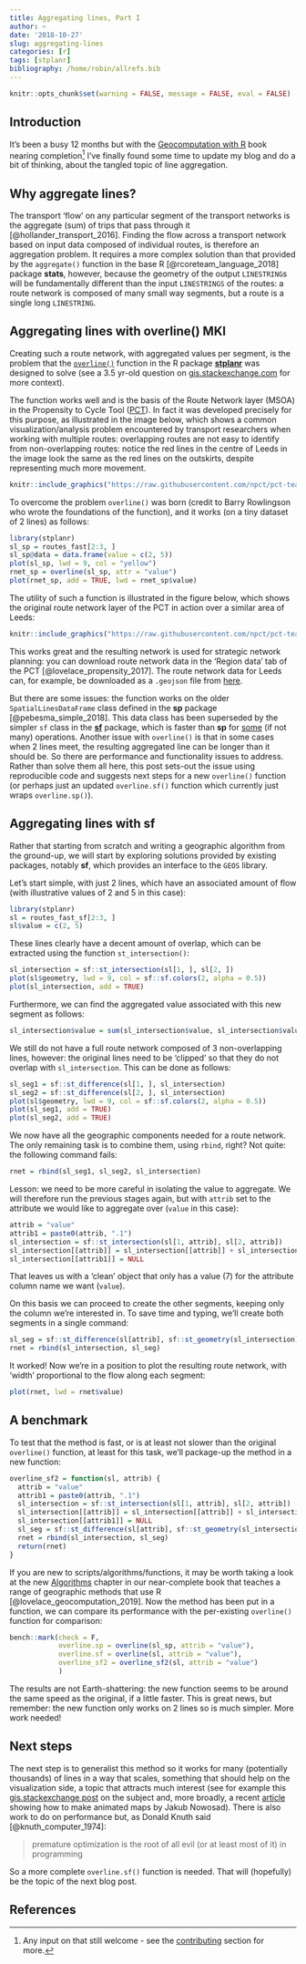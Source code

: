 ```yaml
---
title: Aggregating lines, Part I
author: ~
date: '2018-10-27'
slug: aggregating-lines
categories: [r]
tags: [stplanr]
bibliography: /home/robin/allrefs.bib
---
```


```r
knitr::opts_chunk$set(warning = FALSE, message = FALSE, eval = FALSE)
```


## Introduction

It's been a busy 12 months but with the [Geocomputation with R](https://geocompr.robinlovelace.net/) book nearing completion^[
Any input on that still welcome - see the [contributing](https://geocompr.robinlovelace.net/index.html#how-to-contribute) section for more.
]
I've finally found some time to update my blog and do a bit of thinking, about the tangled topic of line aggregation.

## Why aggregate lines?

The transport 'flow' on any particular segment of the transport networks is the aggregate (sum) of trips that pass through it [@hollander_transport_2016].
Finding the flow across a transport network based on input data composed of individual routes, is therefore an aggregation problem.
It requires a more complex solution than that provided by the `aggregate()` function in the base R [@rcoreteam_language_2018] package **stats**, however, because the geometry of the output `LINESTRING`s will be fundamentally different than the input `LINESTRINGS` of the routes: a route network is composed of many small way segments, but a route is a single long `LINESTRING`.

## Aggregating lines with overline() MKI

Creating such a route network, with aggregated values per segment, is the problem that the [`overline()`](https://ropensci.github.io/stplanr/reference/overline.html) function in the R package [**stplanr**](https://github.com/ropensci/stplanr) was designed to solve (see a 3.5 yr-old question on [gis.stackexchange.com](https://gis.stackexchange.com/questions/139681/overlaying-lines-and-aggregating-their-values-for-overlapping-segments) for more context).

The function works well and is the basis of the Route Network layer (MSOA) in the Propensity to Cycle Tool ([PCT](http://www.pct.bike/)).
In fact it was developed precisely for this purpose, as illustrated in the image below, which shows a common visualization/analysis problem encountered by transport researchers when working with multiple routes: overlapping routes are not easy to identify from non-overlapping routes:
notice the red lines in the centre of Leeds in the image look the same as the red lines on the outskirts, despite representing much more movement.

```r
knitr::include_graphics("https://raw.githubusercontent.com/npct/pct-team/master/figures/early.png")
```

To overcome the problem `overline()` was born (credit to Barry Rowlingson who wrote the foundations of the function), and it works (on a tiny dataset of 2 lines) as follows:

```r
library(stplanr)
sl_sp = routes_fast[2:3, ]
sl_sp@data = data.frame(value = c(2, 5))
plot(sl_sp, lwd = 9, col = "yellow")
rnet_sp = overline(sl_sp, attr = "value")
plot(rnet_sp, add = TRUE, lwd = rnet_sp$value)
```

The utility of such a function is illustrated in the figure below, which shows the original route network layer of the PCT in action over a similar area of Leeds:

```r
knitr::include_graphics("https://raw.githubusercontent.com/npct/pct-team/master/figures/fastest-net-headingly.png")
```

This works great and the resulting network is used for strategic network planning: you can download route network data in the 'Region data' tab of the PCT [@lovelace_propensity_2017]. The route network data for Leeds can, for example, be downloaded as a `.geojson` file from [here](https://github.com/npct/pct-outputs-regional-notR/raw/master/commute/msoa/west-yorkshire/rnet.geojson). 

But there are some issues: the function works on the older `SpatialLinesDataFrame` class defined in the **sp** package [@pebesma_simple_2018].
This data class has been superseded by the simpler `sf` class in the [**sf**](https://github.com/r-spatial/sf) package, which is faster than **sp** for [some](https://github.com/ATFutures/geobench) (if not many) operations.
Another issue with `overline()` is that in some cases when 2 lines meet, the resulting aggregated line can be longer than it should be.
So there are performance and functionality issues to address.
Rather than solve them all here, this post sets-out the issue using reproducible code and suggests next steps for a new `overline()` function (or perhaps just an updated `overline.sf()` function which currently just wraps `overline.sp()`).

## Aggregating lines with sf

Rather that starting from scratch and writing a geographic algorithm from the ground-up, we will start by exploring solutions provided by existing packages, notably **sf**, which provides an interface to the `GEOS` library.

Let's start simple, with just 2 lines, which have an associated amount of flow (with illustrative values of 2 and 5 in this case):

```r
library(stplanr)
sl = routes_fast_sf[2:3, ]
sl$value = c(2, 5)
```

These lines clearly have a decent amount of overlap, which can be extracted using the function `st_intersection()`:

```r
sl_intersection = sf::st_intersection(sl[1, ], sl[2, ])
plot(sl$geometry, lwd = 9, col = sf::sf.colors(2, alpha = 0.5))
plot(sl_intersection, add = TRUE)
```

Furthermore, we can find the aggregated value associated with this new segment as follows:

```r
sl_intersection$value = sum(sl_intersection$value, sl_intersection$value.1)
```

We still do not have a full route network composed of 3 non-overlapping lines, however:
the original lines need to be 'clipped' so that they do not overlap with `sl_intersection`.
This can be done as follows:

```r
sl_seg1 = sf::st_difference(sl[1, ], sl_intersection)
sl_seg2 = sf::st_difference(sl[2, ], sl_intersection)
plot(sl$geometry, lwd = 9, col = sf::sf.colors(2, alpha = 0.5))
plot(sl_seg1, add = TRUE)
plot(sl_seg2, add = TRUE)
```

We now have all the geographic components needed for a route network.
The only remaining task is to combine them, using `rbind`, right?
Not quite: the following command fails:

```r
rnet = rbind(sl_seg1, sl_seg2, sl_intersection)
```

Lesson: we need to be more careful in isolating the value to aggregate.
We will therefore run the previous stages again, but with `attrib` set to the attribute we would like to aggregate over (`value` in this case):

```r
attrib = "value"
attrib1 = paste0(attrib, ".1")
sl_intersection = sf::st_intersection(sl[1, attrib], sl[2, attrib])
sl_intersection[[attrib]] = sl_intersection[[attrib]] + sl_intersection[[attrib1]]
sl_intersection[[attrib1]] = NULL
```

That leaves us with a 'clean' object that only has a value (7) for the attribute column name we want (`value`).

On this basis we can proceed to create the other segments, keeping only the column we're interested in. To save time and typing, we'll create both segments in a single command:

```r
sl_seg = sf::st_difference(sl[attrib], sf::st_geometry(sl_intersection))
rnet = rbind(sl_intersection, sl_seg)
```

It worked! Now we're in a position to plot the resulting route network, with 'width' proportional to the flow along each segment:

```r
plot(rnet, lwd = rnet$value)
```

## A benchmark

To test that the method is fast, or is at least not slower than the original `overline()` function, at least for this task, we'll package-up the method in a new function:

```r
overline_sf2 = function(sl, attrib) {
  attrib = "value"
  attrib1 = paste0(attrib, ".1")
  sl_intersection = sf::st_intersection(sl[1, attrib], sl[2, attrib])
  sl_intersection[[attrib]] = sl_intersection[[attrib]] + sl_intersection[[attrib1]]
  sl_intersection[[attrib1]] = NULL
  sl_seg = sf::st_difference(sl[attrib], sf::st_geometry(sl_intersection))
  rnet = rbind(sl_intersection, sl_seg)
  return(rnet)
}
```

If you are new to scripts/algorithms/functions, it may be worth taking a look at the new [Algorithms](https://geocompr.robinlovelace.net/algorithms.html) chapter in our near-complete book that teaches a range of geographic methods that use R [@lovelace_geocomputation_2019].
Now the method has been put in a function, we can compare its performance with the per-existing `overline()` function for comparison:

```r
bench::mark(check = F,
            overline.sp = overline(sl_sp, attrib = "value"),
            overline.sf = overline(sl, attrib = "value"),
            overline_sf2 = overline_sf2(sl, attrib = "value")
            )
```

The results are not Earth-shattering: the new function seems to be around the same speed as the original, if a little faster.
This is great news, but remember: the new function only works on 2 lines so is much simpler. 
More work needed!

## Next steps

The next step is to generalist this method so it works for many (potentially thousands) of lines in a way that scales, something that should help on the visualization side, a topic that attracts much interest (see for example this [gis.stackexchange post](https://gis.stackexchange.com/questions/778/representation-of-network-flows) on the subject and, more broadly, a recent [article](https://nowosad.github.io/post/maps-distortion/) showing how to make animated maps by Jakub Nowosad).
There is also work to do on performance but, as Donald Knuth said [@knuth_computer_1974]:

> premature optimization is the root of all evil (or at least most of it) in programming

So a more complete `overline.sf()` function is needed. 
That will (hopefully) be the topic of the next blog post.

## References
